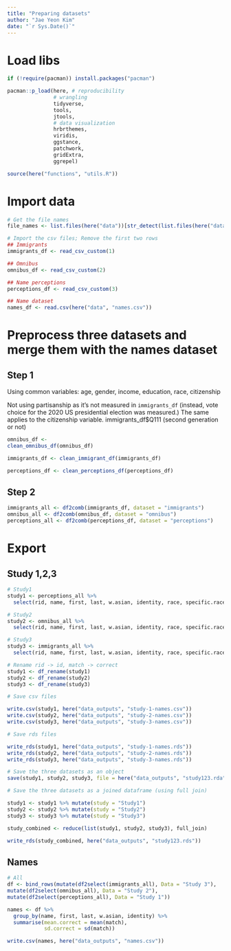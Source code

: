 ```yaml
---
title: "Preparing datasets" 
author: "Jae Yeon Kim"
date: "`r Sys.Date()`"
---
```


# Load libs 

```r
if (!require(pacman)) install.packages("pacman")

pacman::p_load(here, # reproducibility
               # wrangling 
               tidyverse, 
               tools, 
               jtools, 
               # data visualization 
               hrbrthemes,
               viridis, 
               ggstance, 
               patchwork,
               gridExtra,
               ggrepel)

source(here("functions", "utils.R"))
```

# Import data 

```r
# Get the file names 
file_names <- list.files(here("data"))[str_detect(list.files(here("data")), "2021_")]
```

```r
# Import the csv files; Remove the first two rows                                         
## Immigrants
immigrants_df <- read_csv_custom(1)

## Omnibus 
omnibus_df <- read_csv_custom(2)

## Name perceptions 
perceptions_df <- read_csv_custom(3)

## Name dataset
names_df <- read.csv(here("data", "names.csv"))
```

# Preprocess three datasets and merge them with the names dataset 

## Step 1 

Using common variables: age, gender, income, education, race, citizenship

Not using partisanship as it's not measured in `immigrants_df` (instead, vote choice for the 2020 US presidential election was measured.) The same applies to the citizenship variable. immigrants_df$Q111 (second generation or not)

```r
omnibus_df <- 
clean_omnibus_df(omnibus_df)

immigrants_df <- clean_immigrant_df(immigrants_df)

perceptions_df <- clean_perceptions_df(perceptions_df)
```

## Step 2 

```r
immigrants_all <- df2comb(immigrants_df, dataset = "immigrants")
omnibus_all <- df2comb(omnibus_df, dataset = "omnibus")
perceptions_all <- df2comb(perceptions_df, dataset = "perceptions")
```

# Export 

## Study 1,2,3 

```r
# Study1 
study1 <- perceptions_all %>%
  select(rid, name, first, last, w.asian, identity, race, specific.race, citizen, education, education.ord, income, income.ord, match) 

# Study2
study2 <- omnibus_all %>%
  select(rid, name, first, last, w.asian, identity, race, specific.race, citizen, education, education.ord, income, income.ord, match, res.age, res.male, res.income, res.edu, res.citizenship, res.race)

# Study3
study3 <- immigrants_all %>%
  select(rid, name, first, last, w.asian, identity, race, specific.race, citizen, education, education.ord, income, income.ord, match, res.age, res.male, res.income, res.edu, res.citizenship, res.race)

# Rename rid -> id, match -> correct 
study1 <- df_rename(study1)
study2 <- df_rename(study2)
study3 <- df_rename(study3)

# Save csv files 

write.csv(study1, here("data_outputs", "study-1-names.csv"))
write.csv(study2, here("data_outputs", "study-2-names.csv"))
write.csv(study3, here("data_outputs", "study-3-names.csv"))

# Save rds files 

write_rds(study1, here("data_outputs", "study-1-names.rds"))
write_rds(study2, here("data_outputs", "study-2-names.rds"))
write_rds(study3, here("data_outputs", "study-3-names.rds"))

# Save the three datasets as an object     
save(study1, study2, study3, file = here("data_outputs", "study123.rda"))

# Save the three datasets as a joined dataframe (using full join)

study1 <- study1 %>% mutate(study = "Study1")
study2 <- study2 %>% mutate(study = "Study2")
study3 <- study3 %>% mutate(study = "Study3")

study_combined <- reduce(list(study1, study2, study3), full_join)

write_rds(study_combined, here("data_outputs", "study123.rds"))
```

## Names 

```r
# All 
df <- bind_rows(mutate(df2select(immigrants_all), Data = "Study 3"),
mutate(df2select(omnibus_all), Data = "Study 2"),
mutate(df2select(perceptions_all), Data = "Study 1"))

names <- df %>%
  group_by(name, first, last, w.asian, identity) %>%
  summarise(mean.correct = mean(match),
            sd.correct = sd(match))

write.csv(names, here("data_outputs", "names.csv"))
```